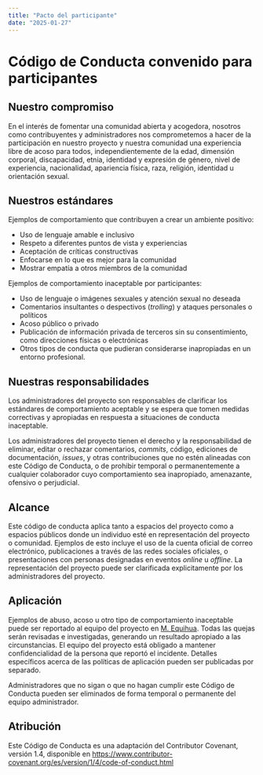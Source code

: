 ```yaml
---
title: "Pacto del participante"
date: "2025-01-27"
---
```


# Código de Conducta convenido para participantes

## Nuestro compromiso

En el interés de fomentar una comunidad abierta y acogedora, nosotros como contribuyentes y administradores nos comprometemos a hacer de la participación en nuestro proyecto y nuestra comunidad una experiencia libre de acoso para todos, independientemente de la edad, dimensión corporal, discapacidad, etnia, identidad y expresión de género, nivel de experiencia, nacionalidad, apariencia física, raza, religión, identidad u orientación sexual. 

## Nuestros estándares

Ejemplos de comportamiento que contribuyen a crear un ambiente positivo:

* Uso de lenguaje amable e inclusivo
* Respeto a diferentes puntos de vista y experiencias
* Aceptación de críticas constructivas
* Enfocarse en lo que es mejor para la comunidad
* Mostrar empatía a otros miembros de la comunidad

Ejemplos de comportamiento inaceptable por participantes:

* Uso de lenguaje o imágenes sexuales y atención sexual no deseada
* Comentarios insultantes o despectivos (*trolling*) y ataques personales o políticos
* Acoso público o privado
* Publicación de información privada de terceros sin su consentimiento, como direcciones físicas o electrónicas
* Otros tipos de conducta que pudieran considerarse inapropiadas en un entorno profesional.

## Nuestras responsabilidades

Los administradores del proyecto son responsables de clarificar los estándares de comportamiento aceptable y se espera que tomen medidas correctivas y apropiadas en respuesta a situaciones de conducta inaceptable. 

Los administradores del proyecto tienen el derecho y la responsabilidad de eliminar, editar o rechazar comentarios, *commits*, código, ediciones de documentación, *issues*, y otras contribuciones que no estén alineadas con este Código de Conducta, o de prohibir temporal o permanentemente a cualquier colaborador cuyo comportamiento sea inapropiado, amenazante, ofensivo o perjudicial.

## Alcance

Este código de conducta aplica tanto a espacios del proyecto como a espacios públicos donde un individuo esté en representación del proyecto o comunidad. Ejemplos de esto incluye el uso de la cuenta oficial de correo electrónico, publicaciones a través de las redes sociales oficiales, o presentaciones con personas designadas en eventos *online* u *offline*. La representación del proyecto puede ser clarificada explicitamente por los administradores del proyecto.
 
## Aplicación

Ejemplos de abuso, acoso u otro tipo de comportamiento inaceptable puede ser reportado al equipo del proyecto en [M. Equihua](mailto:equihuam@gmail.com). Todas las quejas serán revisadas e investigadas, generando un resultado apropiado a las circunstancias. El equipo del proyecto está obligado a mantener confidencialidad de la persona que reportó el incidente. Detalles específicos acerca de las políticas de aplicación pueden ser publicadas por separado.

Administradores que no sigan o que no hagan cumplir este Código de Conducta pueden ser eliminados de forma temporal o permanente del equipo administrador. 

## Atribución

Este Código de Conducta es una adaptación del Contributor Covenant, versión 1.4, disponible en [https://www.contributor-covenant.org/es/version/1/4/code-of-conduct.html](https://www.contributor-covenant.org/es/version/1/4/code-of-conduct.html)